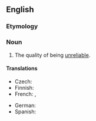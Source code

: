 ==English==

===Etymology===
{{prefix|en|un|reliability}}

===Noun===
{{en-noun|~|unreliabilities}}

# The quality of being [[unreliable]].

====Translations====
{{trans-top|the quality of being unreliable}}
* Czech: {{t|cs|nespolehlivost|f}}
* Finnish: {{t|fi|epäluotettavuus}}
* French: {{t|fr|manque de sérieux|m}}, {{t|fr|manque de fiabilité|m}}
{{trans-mid}}
* German: {{t+|de|Unzuverlässigkeit|f}}
* Spanish: {{t+|es|inseguridad|f}}
{{trans-bottom}}